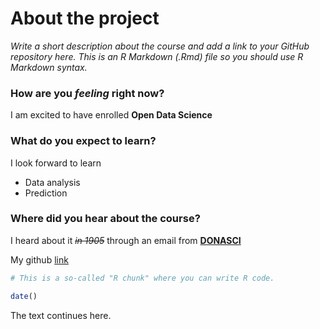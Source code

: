 
# About the project

*Write a short description about the course and add a link to your GitHub repository here. This is an R Markdown (.Rmd) file so you should use R Markdown syntax.*

### How are you _feeling_ right now?  

I am excited to have enrolled **Open Data Science**    

### What do you expect to learn?  


I look forward to learn    

* Data analysis  
* Prediction  

### Where did you hear about the course?  

I heard about it ~~*in 1905*~~ through an email from [**DONASCI**]( ds-natural-sciences-students@helsinki.fi )   

My github [link](https://github.com/Ian-ocholla)

```r
# This is a so-called "R chunk" where you can write R code.

date()

```
The text continues here.

